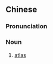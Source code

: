 {{also|图集}}
==Chinese==
{{zh-forms|s=图集}}

===Pronunciation===
{{zh-pron
|m=tújí
|c=tou4 zaap6,tou4 zaap6-2
|cat=n
}}

===Noun===
{{zh-noun}}

# [[atlas]] {{zh-mw|部|本}}